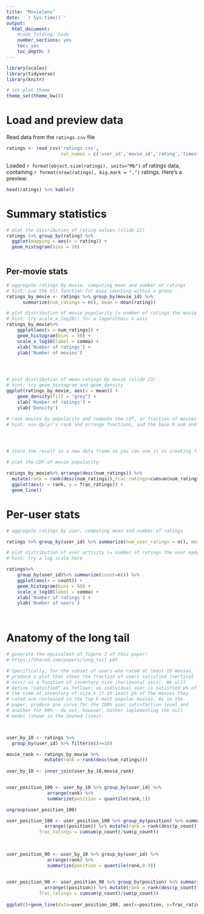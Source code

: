 ```yaml
---
title: "Movielens"
date: '`r Sys.time()`'
output:
  html_document:
    #code_folding: hide
    number_sections: yes
    toc: yes
    toc_depth: 3
---
```


```r
library(scales)
library(tidyverse)
library(knitr)

# set plot theme
theme_set(theme_bw())
```

# Load and preview data

Read data from the `ratings.csv` file
```r
ratings <- read_csv('ratings.csv',
                    col_names = c('user_id','movie_id','rating','timestamp'))
```

Loaded `r format(object.size(ratings), units="Mb")` of ratings data, containing `r format(nrow(ratings), big.mark = ",")` ratings. Here's a preview:
```r
head(ratings) %>% kable()
```

# Summary statistics

```r
# plot the distribution of rating values (slide 21)
ratings %>% group_by(rating) %>% 
  ggplot(mapping = aes(x = rating)) +
  geom_histogram(bins = 10)



```

## Per-movie stats

```r
# aggregate ratings by movie, computing mean and number of ratings
# hint: use the n() function for easy counting within a group
ratings_by_movie <- ratings %>% group_by(movie_id) %>% 
      summarize(num_ratings = n(), mean = mean(rating))


```

```r
# plot distribution of movie popularity (= number of ratings the movie received)
# hint: try scale_x_log10() for a logarithmic x axis
ratings_by_movie%>%
    ggplot(aes(x = num_ratings)) +
    geom_histogram(bins = 50) +
    scale_x_log10(label = comma) +
    xlab('Number of ratings') +
    ylab('Number of movies')





```

```r
# plot distribution of mean ratings by movie (slide 23)
# hint: try geom_histogram and geom_density
ggplot(ratings_by_movie, aes(x = mean)) +
    geom_density(fill = "grey") +
    xlab('Number of ratings') +
    ylab('Density')


```

```r
# rank movies by popularity and compute the cdf, or fraction of movies covered by the top-k moves (slide 25)
# hint: use dplyr's rank and arrange functions, and the base R sum and cumsum functions




# store the result in a new data frame so you can use it in creating figure 2 from the paper below

# plot the CDF of movie popularity

ratings_by_movie%>% arrange(desc(num_ratings)) %>%
  mutate(rank = rank(desc(num_ratings)),frac_ratings=cumsum(num_ratings)/sum(num_ratings))%>%
  ggplot(aes(x = rank, y = frac_ratings)) +
  geom_line()
```


# Per-user stats

```r
# aggregate ratings by user, computing mean and number of ratings

ratings %>% group_by(user_id) %>% summarize(num_user_ratings = n(), mean_user_ratings=mean(rating)) 


```

```r
# plot distribution of user activity (= number of ratings the user made)
# hint: try a log scale here

ratings%>%
    group_by(user_id)%>% summarize(count=n()) %>%
    ggplot(aes(x = count)) +
    geom_histogram(bins = 60) +
    scale_x_log10(label = comma) +
    xlab('Number of ratings') +
    ylab('Number of users')




```



# Anatomy of the long tail

```r
# generate the equivalent of figure 2 of this paper:
# https://5harad.com/papers/long_tail.pdf

# Specifically, for the subset of users who rated at least 10 movies,
# produce a plot that shows the fraction of users satisfied (vertical
# axis) as a function of inventory size (horizontal axis). We will
# define "satisfied" as follows: an individual user is satisfied p% of
# the time at inventory of size k if at least p% of the movies they
# rated are contained in the top k most popular movies. As in the
# paper, produce one curve for the 100% user satisfaction level and
# another for 90%---do not, however, bother implementing the null
# model (shown in the dashed lines).



user_by_10 <- ratings %>% 
  group_by(user_id) %>% filter(n()>=10) 

movie_rank <- ratings_by_movie %>%
              mutate(rank = rank(desc(num_ratings)))
              
user_by_10 <- inner_join(user_by_10,movie_rank)


user_position_100 <- user_by_10 %>% group_by(user_id) %>% 
               arrange(rank) %>% 
               summarize(position = quantile(rank,1))

ungroup(user_position_100)

user_position_100 <- user_position_100 %>% group_by(position) %>% summarize(p_count = n()) %>% 
              arrange((position)) %>% mutate(rank = rank(desc(p_count)), 
            frac_ratings = cumsum(p_count)/sum(p_count)) 
         
              

user_position_90 <- user_by_10 %>% group_by(user_id) %>% 
               arrange(rank) %>% 
               summarize(position = quantile(rank,0.9))

  
user_position_90 <- user_position_90 %>% group_by(position) %>% summarize(p_count = n()) %>% 
              arrange((position)) %>% mutate(rank = rank(desc(p_count)), 
            frac_ratings = cumsum(p_count)/sum(p_count)) 
          
ggplot()+geom_line(data=user_position_100, aes(x=position, y=frac_ratings))+geom_line(data=user_position_90, aes(x=position, y=frac_ratings))
```
